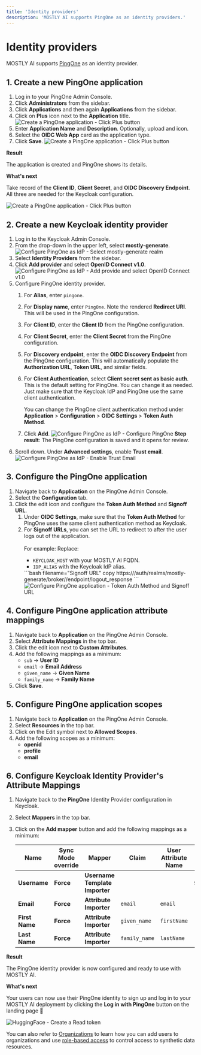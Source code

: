 ```yaml
---
title: 'Identity providers'
description: 'MOSTLY AI supports PingOne as an identity providers.'
---
```



# Identity providers

MOSTLY AI supports [PingOne](https://www.pingidentity.com/en.html) as an identity provider.

## 1. Create a new PingOne application

1. Log in to your PingOne Admin Console.
2. Click **Administrators** from the sidebar.
3. Click **Applications** and then again **Applications** from the sidebar.
4. Click on **Plus** icon next to the **Application** title.
    <Image
        src="/docs/docimages/administration/identity-providers/02-create-pingone-app-01-click-plus-button.webp"
        alt="Create a PingOne application - Click Plus button"
        width={500}
        height={300}
    />
4. Enter **Application Name** and **Description**. Optionally, upload and icon.
5. Select the **OIDC Web App** card as the application type.
6. Click **Save**.
    <Image
        src="/docs/docimages/administration/identity-providers/02-create-pingone-app-02-configure-app-and-save.webp"
        alt="Create a PingOne application - Click Plus button"
        width={800}
        height={300}
    />

**Result**

The application is created and PingOne shows its details.

**What's next**

Take record of the **Client ID**, **Client Secret**, and **OIDC Discovery Endpoint**. All three are needed for the Keycloak configuration.

<Image
    src="/docs/docimages/administration/identity-providers/02-create-pingone-app-03-result-copy-details.webp"
    alt="Create a PingOne application - Click Plus button"
    width={800}
    height={300}
/>

## 2. Create a new Keycloak identity provider

1. Log in to the Keycloak Admin Console.
2. From the drop-down in the upper left, select **mostly-generate**.
    <Image
        src="/docs/docimages/administration/switch-realm-01-select-mostly-generate.webp"
        alt="Configure PingOne as IdP - Select mostly-generate realm"
        width={350}
        height={300}
    />
3. Select **Identity Providers** from the sidebar.
4. Click **Add provider** and select **OpenID Connect v1.0**.
    <Image
        src="/docs/docimages/administration/identity-providers/01-create-new-id-provider-01-click-add-and-openid-connect-1.0.webp"
        alt="Configure PingOne as IdP - Add provide and select OpenID Connect v1.0"
        width={500}
        height={300}
    />
5. Configure PingOne identity provider.
    1. For **Alias**, enter `pingone`.
    2. For **Display name**, enter `PingOne`.
        <Callout>
        Note the rendered **Redirect URI**. This will be used in the PingOne configuration.
        </Callout>
    3. For **Client ID**, enter the **Client ID** from the PingOne configuration.
    4. For **Client Secret**, enter the **Client Secret** from the PingOne configuration.
    5. For **Discovery endpoint**, enter the **OIDC Discovery Endpoint** from the PingOne configuration.
        <Callout>
        This will automatically populate the **Authorization URL**, **Token URL**, and similar fields.
        </Callout>
    6. For **Client Authentication**, select **Client secret sent as basic auth**.
        <Callout>
        This is the default setting for PingOne. You can change it as needed. Just make sure that the Keycloak IdP and PingOne use the same client authentication.

        You can change the PingOne client authentication method under **Application** > **Configuration** > **OIDC Settings** > **Token Auth Method**.
        </Callout>
    6. Click **Add**.
        <Image
            src="/docs/docimages/administration/identity-providers/01-create-new-id-provider-02-configure-pingone.webp"
            alt="Configure PingOne as IdP - Configure PingOne"
            width={800}
            height={300}
        />
        **Step result**: The PingOne configuration is saved and it opens for review.
6. Scroll down. Under **Advanced settings**, enable **Trust email**.
    <Image
        src="/docs/docimages/administration/identity-providers/01-create-new-id-provider-03-enable-trust-email.webp"
        alt="Configure PingOne as IdP - Enable Trust Email"
        width={500}
        height={300}
    />

## 3. Configure the PingOne application

1. Navigate back to **Application** on the PingOne Admin Console.
2. Select the **Configuration** tab.
3. Click the edit icon and configure the **Token Auth Method** and **Signoff URL**.
    1. Under **OIDC Settings**, make sure that the **Token Auth Method** for PingOne uses the same client authentication method as Keycloak.
    2. For **Signoff URLs**, you can set the URL to redirect to after the user logs out of the application.<br /><br />
    For example:
        <Callout>
        Replace:
        * `KEYCLOAK_HOST` with your MOSTLY AI FQDN.
        * `IDP_ALIAS` with the Keycloak IdP alias.
        </Callout>
        ```bash filename="Signoff URL" copy
        https://<KEYCLOAK_HOST>/auth/realms/mostly-generate/broker/<IDP_ALIAS>/endpoint/logout_response
        ```
        <Image
            src="/docs/docimages/administration/identity-providers/03-configure-ping-one-01-token-auth-method-and-signoff-url.webp"
            alt="Configure PingOne application - Token Auth Method and Signoff URL"
            width={800}
            height={300}
        />

## 4. Configure PingOne application attribute mappings

1. Navigate back to **Application** on the PingOne Admin Console.
2. Select **Attribute Mappings** in the top bar.
3. Click the edit icon next to **Custom Attributes**.
4. Add the following mappings as a minimum:
    - `sub` -> **User ID**
    - `email` -> **Email Address**
    - `given_name` -> **Given Name**
    - `family_name` -> **Family Name**
5. Click **Save**.

## 5. Configure PingOne application scopes

1. Navigate back to **Application** on the PingOne Admin Console.
2. Select **Resources** in the top bar.
3. Click on the Edit symbol next to **Allowed Scopes**.
4. Add the following scopes as a minimum:
    - **openid**
    - **profile**
    - **email**

## 6. Configure Keycloak Identity Provider's Attribute Mappings

1. Navigate back to the **PingOne** Identity Provider configuration in Keycloak.
2. Select **Mappers** in the top bar.
3. Click on the **Add mapper** button and add the following mappings as a minimum:

    | **Name**       | **Sync Mode override** | **Mapper**                  | **Claim**     | **User Attribute Name** | **Template**           | **Target** |
    | -------------- | ---------------------- | --------------------------- | ------------- | ----------------------- | ---------------------- | ---------- |
    | **Username**   | **Force**              | **Username Template Importer** |               |                         | `${ALIAS}.${CLAIM.email}` | **Local**  |
    | **Email**      | **Force**              | **Attribute Importer**      | `email`       | `email`                 |                        |            |
    | **First Name** | **Force**              | **Attribute Importer**      | `given_name`  | `firstName`             |                        |            |
    | **Last Name**  | **Force**              | **Attribute Importer**      | `family_name` | `lastName`              |                        |            |

**Result**

The PingOne identity provider is now configured and ready to use with MOSTLY AI.

**What's next**

Your users can now use their PingOne identity to sign up and log in to your MOSTLY AI deployment by clicking the **Log in with PingOne** button on the landing page 🎉

<Image
    src="/docs/docimages/administration/identity-providers/app-landing-page-with-pingone.webp"
    alt="HuggingFace - Create a Read token"
    width={800}
    height={300}
/>

You can also refer to [Organizations](/organizations) to learn how you can add users to organizations and use [role-based access](/organizations/roles-and-permissions) to control access to synthetic data resources.